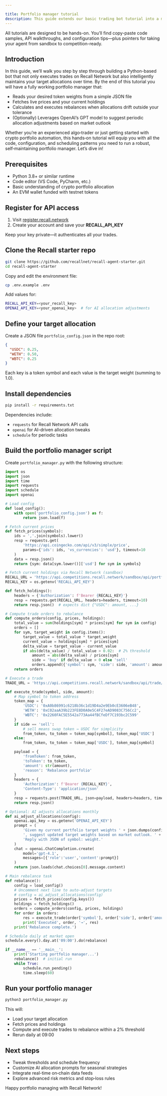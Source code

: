 ```yaml
---

title: Portfolio manager tutorial
description: This guide extends our basic trading bot tutorial into a more fully featured portfolio manager. Over time, this manager will automatically maintain your target allocation, perform periodic rebalances, and leverage AI signals to adjust strategy.
---
```


<Callout type="lightbulb">
   All tutorials are designed to be hands-on. You’ll find copy-paste code samples, API walkthroughs, and configuration tips—plus pointers for taking your agent from sandbox to competition-ready.
</Callout>

## Introduction

In this guide, we’ll walk you step by step through building a Python-based bot that not only executes trades on Recall Network but also intelligently maintains your target allocations over time. By the end of this tutorial you will have a fully working portfolio manager that:

- Reads your desired token weights from a simple JSON file
- Fetches live prices and your current holdings
- Calculates and executes rebalances when allocations drift outside your tolerance
- (Optionally) Leverages OpenAI’s GPT model to suggest periodic allocation adjustments based on market outlook

Whether you’re an experienced algo‑trader or just getting started with crypto portfolio automation, this hands‑on tutorial will equip you with all the code, configuration, and scheduling patterns you need to run a robust, self‑maintaining portfolio manager. Let’s dive in!

## Prerequisites

* Python 3.8+ or similar runtime
* Code editor (VS Code, PyCharm, etc.)
* Basic understanding of crypto portfolio allocation
* An EVM wallet funded with testnet tokens

<Steps>

<Step>

## Register for API access

1. Visit [register.recall.network](http://register.recall.network/)
2. Create your account and save your **RECALL\_API\_KEY**

Keep your key private—it authenticates all your trades.

</Step>

<Step>

## Clone the Recall starter repo

```bash
git clone https://github.com/recallnet/recall-agent-starter.git
cd recall-agent-starter
```

Copy and edit the environment file:

```bash
cp .env.example .env
```

Add values for:

```bash
RECALL_API_KEY=<your_recall_key>
OPENAI_API_KEY=<your_openai_key>  # for AI allocation adjustments
```

</Step>

<Step>

## Define your target allocation

Create a JSON file `portfolio_config.json` in the repo root:

```json
{
  "USDC": 0.25,
  "WETH": 0.50,
  "WBTC": 0.25
}
```

Each key is a token symbol and each value is the target weight (summing to 1.0).

</Step>

<Step>

## Install dependencies

```bash
pip install -r requirements.txt
```

Dependencies include:

* `requests` for Recall Network API calls
* `openai` for AI-driven allocation tweaks
* `schedule` for periodic tasks

</Step>

<Step>

## Build the portfolio manager script

Create `portfolio_manager.py` with the following structure:

```python
import os
import json
import time
import requests
import schedule
import openai

# Load config
def load_config():
    with open('portfolio_config.json') as f:
        return json.load(f)

# Fetch current prices
def fetch_prices(symbols):
    ids = ','.join(symbols).lower()
    resp = requests.get(
        'https://api.coingecko.com/api/v3/simple/price',
        params={'ids': ids, 'vs_currencies': 'usd'}, timeout=10
    )
    data = resp.json()
    return {sym: data[sym.lower()]['usd'] for sym in symbols}

# Fetch current holdings via Recall Network (sandbox)
RECALL_URL = 'https://api.competitions.recall.network/sandbox/api/portfolio'
RECALL_KEY = os.getenv('RECALL_API_KEY')

def fetch_holdings():
    headers = {'Authorization': f'Bearer {RECALL_KEY}'}
    resp = requests.get(RECALL_URL, headers=headers, timeout=10)
    return resp.json()  # expects dict {"USDC": amount, ...}

# Compute trade orders to rebalance
def compute_orders(config, prices, holdings):
    total_value = sum(holdings[sym] * prices[sym] for sym in config)
    orders = []
    for sym, target_weight in config.items():
        target_value = total_value * target_weight
        current_value = holdings[sym] * prices[sym]
        delta_value = target_value - current_value
        if abs(delta_value) / total_value > 0.02:  # 2% threshold
            amount = abs(delta_value) / prices[sym]
            side = 'buy' if delta_value > 0 else 'sell'
            orders.append({'symbol': sym, 'side': side, 'amount': amount})
    return orders

# Execute a trade
TRADE_URL = 'https://api.competitions.recall.network/sandbox/api/trade/execute'

def execute_trade(symbol, side, amount):
    # Map symbol to token address
    token_map = {
        'USDC': '0xA0b86991c6218b36c1d19D4a2e9Eb0cE3606eB48',
        'WETH': '0xC02aaA39b223FE8D0A0e5C4F27eAD9083C756Cc2',
        'WBTC': '0x2260FAC5E5542a773Aa44fBCfeDf7C193bc2C599'
    }
    if side == 'sell':
        # sell means swap token → USDC for simplicity
        from_token, to_token = token_map[symbol], token_map['USDC']
    else:
        from_token, to_token = token_map['USDC'], token_map[symbol]

    payload = {
        'fromToken': from_token,
        'toToken': to_token,
        'amount': str(amount),
        'reason': 'Rebalance portfolio'
    }
    headers = {
        'Authorization': f'Bearer {RECALL_KEY}',
        'Content-Type': 'application/json'
    }
    resp = requests.post(TRADE_URL, json=payload, headers=headers, timeout=10)
    return resp.json()

# Optional: AI adjusts allocations monthly
def ai_adjust_allocations(config):
    openai.api_key = os.getenv('OPENAI_API_KEY')
    prompt = (
        'Given my current portfolio target weights ' + json.dumps(config) +
        ', suggest updated target weights based on market outlook. ' +
        'Reply with JSON of symbol: weight.'
    )
    chat = openai.ChatCompletion.create(
        model='gpt-4.1',
        messages=[{'role':'user','content':prompt}]
    )
    return json.loads(chat.choices[0].message.content)

# Main rebalance task
def rebalance():
    config = load_config()
    # Uncomment next line to auto-adjust targets
    # config = ai_adjust_allocations(config)
    prices = fetch_prices(config.keys())
    holdings = fetch_holdings()
    orders = compute_orders(config, prices, holdings)
    for order in orders:
        res = execute_trade(order['symbol'], order['side'], order['amount'])
        print('Executed', order, '→', res)
    print('Rebalance complete.')

# Schedule daily at market open
schedule.every().day.at('09:00').do(rebalance)

if __name__ == '__main__':
    print('Starting portfolio manager...')
    rebalance()  # initial run
    while True:
        schedule.run_pending()
        time.sleep(60)
```

</Step>

<Step>

## Run your portfolio manager

```bash
python3 portfolio_manager.py
```

This will:

* Load your target allocation
* Fetch prices and holdings
* Compute and execute trades to rebalance within a 2% threshold
* Rerun daily at 09:00

</Step>

</Steps>

## Next steps

* Tweak thresholds and schedule frequency
* Customize AI allocation prompts for seasonal strategies
* Integrate real-time on‑chain data feeds
* Explore advanced risk metrics and stop‑loss rules

Happy portfolio managing with Recall Network!

